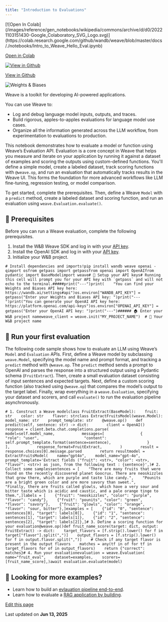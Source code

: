 ```yaml
---
title: "Introduction to Evaluations"
---
```


<Check>
  [![Open In Colab](/images/reference/gen_notebooks/wikipedia/commons/archive/d/d0/20221103151430-Google_Colaboratory_SVG_Logo.svg)](https://colab.research.google.com/github/wandb/weave/blob/master/docs/./notebooks/Intro_to_Weave_Hello_Eval.ipynb)

  [Open in Colab](https://colab.research.google.com/github/wandb/weave/blob/master/docs/./notebooks/Intro_to_Weave_Hello_Eval.ipynb)

  [![View in Github](/images/reference/gen_notebooks/wikipedia/commons/9/91/Octicons-mark-github.svg)](https://github.com/wandb/weave/blob/master/docs/./notebooks/Intro_to_Weave_Hello_Eval.ipynb)

  [View in Github](https://github.com/wandb/weave/blob/master/docs/./notebooks/Intro_to_Weave_Hello_Eval.ipynb)
</Check>

![Weights & Biases](/images/reference/gen_notebooks/logo-im-png)

Weave is a toolkit for developing AI-powered applications.

You can use Weave to:

* Log and debug language model inputs, outputs, and traces.
* Build rigorous, apples-to-apples evaluations for language model use cases.
* Organize all the information generated across the LLM workflow, from experimentation to evaluations to production.

This notebook demonstrates how to evaluate a model or function using Weave’s Evaluation API. Evaluation is a core concept in Weave that helps you measure and iterate on your application by running it against a dataset of examples and scoring the outputs using custom-defined functions. You'll define a simple model, create a labeled dataset, track scoring functions with `@weave.op`, and run an evaluation that automatically tracks results in the Weave UI. This forms the foundation for more advanced workflows like LLM fine-tuning, regression testing, or model comparison.

To get started, complete the prerequisites. Then, define a Weave `Model` with a `predict` method, create a labeled dataset and scoring function, and run an evaluation using `weave.Evaluation.evaluate()`.

## 🔑 Prerequisites[​](/reference/gen_notebooks/Intro_to_Weave_Hello_Eval#-prerequisites "Direct link to 🔑 Prerequisites")

Before you can run a Weave evaluation, complete the following prerequisites.

1. Install the W\&B Weave SDK and log in with your [API key](https://wandb.ai/settings#api).
2. Install the OpenAI SDK and log in with your [API key](https://platform.openai.com/api-keys).
3. Initialize your W\&B project.

```
# Install dependancies and imports!pip install wandb weave openai -qimport osfrom getpass import getpassfrom openai import OpenAIfrom pydantic import BaseModelimport weave# 🔑 Setup your API keys# Running this cell will prompt you for your API key with `getpass` and will not echo to the terminal.#####print("---")print(    "You can find your Weights and Biases API key here: https://wandb.ai/settings#api")os.environ["WANDB_API_KEY"] = getpass("Enter your Weights and Biases API key: ")print("---")print("You can generate your OpenAI API key here: https://platform.openai.com/api-keys")os.environ["OPENAI_API_KEY"] = getpass("Enter your OpenAI API key: ")print("---")###### 🏠 Enter your W&B project nameweave_client = weave.init("MY_PROJECT_NAME")  # 🐝 Your W&B project name
```

## 🐝 Run your first evaluation[​](/reference/gen_notebooks/Intro_to_Weave_Hello_Eval#-run-your-first-evaluation "Direct link to 🐝 Run your first evaluation")

The following code sample shows how to evaluate an LLM using Weave’s `Model` and `Evaluation` APIs. First, define a Weave model by subclassing `weave.Model`, specifying the model name and prompt format, and tracking a `predict` method with `@weave.op`. The `predict` method sends a prompt to OpenAI and parses the response into a structured output using a Pydantic schema (`FruitExtract`). Then, create a small evaluation dataset consisting of input sentences and expected targets. Next, define a custom scoring function (also tracked using `@weave.op`) that compares the model’s output to the target label. Finally, wrap everything in a `weave.Evaluation`, specifying your dataset and scorers, and call `evaluate()` to run the evaluation pipeline asynchronously.

```
# 1. Construct a Weave modelclass FruitExtract(BaseModel):    fruit: str    color: str    flavor: strclass ExtractFruitsModel(weave.Model):    model_name: str    prompt_template: str    @weave.op()    def predict(self, sentence: str) -> dict:        client = OpenAI()        response = client.beta.chat.completions.parse(            model=self.model_name,            messages=[                {                    "role": "user",                    "content": self.prompt_template.format(sentence=sentence),                }            ],            response_format=FruitExtract,        )        result = response.choices[0].message.parsed        return resultmodel = ExtractFruitsModel(    name="gpt4o",    model_name="gpt-4o",    prompt_template='Extract fields ("fruit": <str>, "color": <str>, "flavor": <str>) as json, from the following text : {sentence}',)# 2. Collect some samplessentences = [    "There are many fruits that were found on the recently discovered planet Goocrux. There are neoskizzles that grow there, which are purple and taste like candy.",    "Pounits are a bright green color and are more savory than sweet.",    "Finally, there are fruits called glowls, which have a very sour and bitter taste which is acidic and caustic, and a pale orange tinge to them.",]labels = [    {"fruit": "neoskizzles", "color": "purple", "flavor": "candy"},    {"fruit": "pounits", "color": "green", "flavor": "savory"},    {"fruit": "glowls", "color": "orange", "flavor": "sour, bitter"},]examples = [    {"id": "0", "sentence": sentences[0], "target": labels[0]},    {"id": "1", "sentence": sentences[1], "target": labels[1]},    {"id": "2", "sentence": sentences[2], "target": labels[2]},]# 3. Define a scoring function for your evaluation@weave.op()def fruit_name_score(target: dict, output: FruitExtract) -> dict:    target_flavors = [f.strip().lower() for f in target["flavor"].split(",")]    output_flavors = [f.strip().lower() for f in output.flavor.split(",")]    # Check if any target flavor is present in the output flavors    matches = any(tf in of for tf in target_flavors for of in output_flavors)    return {"correct": matches}# 4. Run your evaluationevaluation = weave.Evaluation(    name="fruit_eval",    dataset=examples,    scorers=[fruit_name_score],)await evaluation.evaluate(model)
```

## 🚀 Looking for more examples?[​](/reference/gen_notebooks/Intro_to_Weave_Hello_Eval#-looking-for-more-examples "Direct link to 🚀 Looking for more examples?")

* Learn how to build an [evlauation pipeline end-to-end](https://weave-docs.wandb.ai/tutorial-eval).
* Learn how to evaluate a [RAG application by building](https://weave-docs.wandb.ai/tutorial-rag).

[Edit this page](https://github.com/wandb/weave/blob/master/docs/docs/reference/gen_notebooks/Intro_to_Weave_Hello_Eval.md)

Last updated on **Jun 13, 2025**
